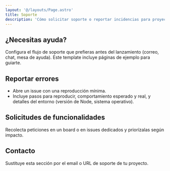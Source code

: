 ```yaml
---
layout: '@/layouts/Page.astro'
title: Soporte
description: 'Cómo solicitar soporte o reportar incidencias para proyectos basados en este template.'
---
```


<PageHeadline title={frontmatter.title} />

## ¿Necesitas ayuda?

Configura el flujo de soporte que prefieras antes del lanzamiento (correo, chat, mesa de ayuda). Este template incluye páginas de ejemplo para guiarte.

## Reportar errores

- Abre un issue con una reproducción mínima.
- Incluye pasos para reproducir, comportamiento esperado y real, y detalles del entorno (versión de Node, sistema operativo).

## Solicitudes de funcionalidades

Recolecta peticiones en un board o en issues dedicados y priorízalas según impacto.

## Contacto

Sustituye esta sección por el email o URL de soporte de tu proyecto.
